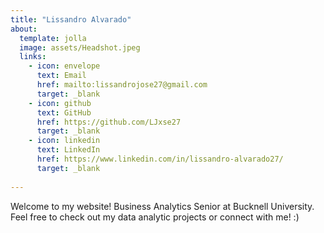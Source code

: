 ```yaml
---
title: "Lissandro Alvarado"
about: 
  template: jolla
  image: assets/Headshot.jpeg 
  links: 
    - icon: envelope
      text: Email
      href: mailto:lissandrojose27@gmail.com
      target: _blank
    - icon: github
      text: GitHub
      href: https://github.com/LJxse27 
      target: _blank
    - icon: linkedin
      text: LinkedIn
      href: https://www.linkedin.com/in/lissandro-alvarado27/
      target: _blank
      
---
```


Welcome to my website! Business Analytics Senior at Bucknell University. Feel free to check out my data analytic projects or connect with me! :)
